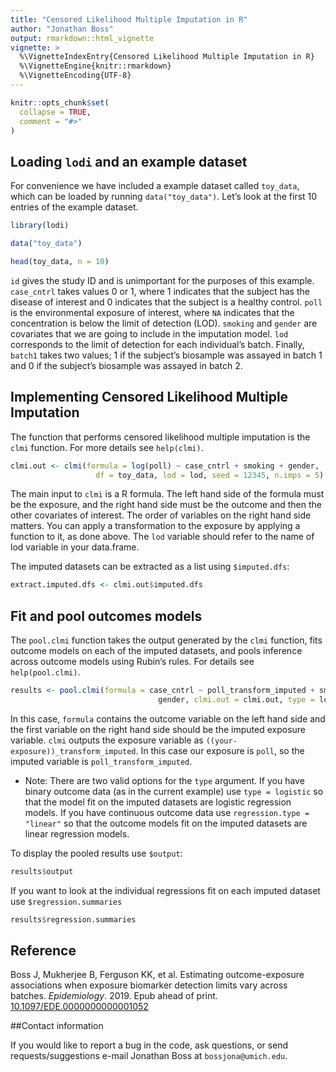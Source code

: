 ```yaml
---
title: "Censored Likelihood Multiple Imputation in R"
author: "Jonathan Boss"
output: rmarkdown::html_vignette
vignette: >
  %\VignetteIndexEntry{Censored Likelihood Multiple Imputation in R}
  %\VignetteEngine{knitr::rmarkdown}
  %\VignetteEncoding{UTF-8}
---
```


```r
knitr::opts_chunk$set(
  collapse = TRUE,
  comment = "#>"
)
```

## Loading `lodi` and an example dataset

For convenience we have included a example dataset called `toy_data`, which can
be loaded by running `data("toy_data")`. Let's look at the first 10 entries
of the example dataset.

```r
library(lodi)

data("toy_data")

head(toy_data, n = 10)
```

`id` gives the study ID and is unimportant for the purposes of this
example. `case_cntrl` takes values 0 or 1, where 1 indicates that
the subject has the disease of interest and 0 indicates that the subject is a
healthy control. `poll` is the environmental exposure of interest, where `NA`
indicates that the concentration is below the limit of detection (LOD).
`smoking` and `gender` are covariates that we are going to include in the
imputation model. `lod` corresponds to the limit of detection for each
individual's batch. Finally, `batch1` takes two values; 1 if the subject's
biosample was assayed in batch 1 and 0 if the subject's biosample was assayed
in batch 2.

## Implementing Censored Likelihood Multiple Imputation

The function that performs censored likelihood multiple imputation is the
`clmi` function. For more details see `help(clmi)`.

```r
clmi.out <- clmi(formula = log(poll) ~ case_cntrl + smoking + gender,
                   df = toy_data, lod = lod, seed = 12345, n.imps = 5)
```

The main input to `clmi` is a R formula. The left hand side of the formula
must be the exposure, and the right hand side must be the outcome and then
the other covariates of interest. The order of variables on the right hand side
matters. You can apply a transformation to the exposure by applying a function
to it, as done above. The `lod` variable should refer to the name of lod
variable in your data.frame.

The imputed datasets can be extracted as a list using `$imputed.dfs`:

```r
extract.imputed.dfs <- clmi.out$imputed.dfs
```
## Fit and pool outcomes models

The `pool.clmi` function takes the output generated by the `clmi` function, fits
outcome models on each of the imputed datasets, and pools inference across
outcome models using Rubin's rules. For details see `help(pool.clmi)`.

```r
results <- pool.clmi(formula = case_cntrl ~ poll_transform_imputed + smoking +
                                 gender, clmi.out = clmi.out, type = logistic)
```
In this case, `formula` contains the outcome variable on the left hand side
and the first variable on the right hand side should be the imputed exposure
variable. `clmi` outputs the exposure variable as
`((your-exposure))_transform_imputed`. In this case our exposure is `poll`,
so the imputed variable is `poll_transform_imputed`.

- Note: There are two valid options for the `type` argument. If you have binary
  outcome data (as in the current example) use `type = logistic` so that the
  model fit on the imputed datasets are logistic regression models. If you have
  continuous outcome data use `regression.type = "linear"` so that the outcome
  models fit on the imputed datasets are linear regression models.

To display the pooled results use `$output`:

```r
results$output
```

If you want to look at the individual regressions fit on each imputed dataset
use `$regression.summaries`

```r
results$regression.summaries
```

## Reference
Boss J, Mukherjee B, Ferguson KK, et al. Estimating outcome-exposure
associations when exposure biomarker detection limits vary across
batches. *Epidemiology*. 2019. Epub ahead of print.
[10.1097/EDE.0000000000001052](https://doi.org/10.1097/EDE.0000000000001052)

##Contact information

If you would like to report a bug in the code, ask questions, or send
requests/suggestions e-mail Jonathan Boss at `bossjona@umich.edu`.
